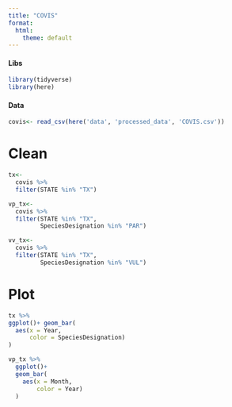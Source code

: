 ```yaml
---
title: "COVIS"
format:
  html:
    theme: default
---
```


#### Libs

```r
library(tidyverse)
library(here)
```

#### Data

```r
covis<- read_csv(here('data', 'processed_data', 'COVIS.csv'))
```

# Clean

```r
tx<-
  covis %>%
  filter(STATE %in% "TX")

vp_tx<-
  covis %>%
  filter(STATE %in% "TX",
         SpeciesDesignation %in% "PAR")

vv_tx<-
  covis %>%
  filter(STATE %in% "TX",
         SpeciesDesignation %in% "VUL")
```

# Plot

```r
tx %>% 
ggplot()+ geom_bar(
  aes(x = Year,
      color = SpeciesDesignation)
)
```

```r
vp_tx %>%
  ggplot()+
  geom_bar(
    aes(x = Month,
        color = Year)
  )
```
